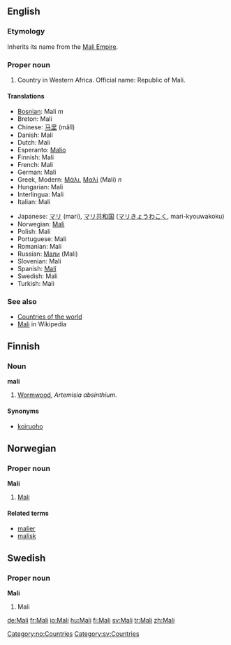 ==English==
===Etymology===
Inherits its name from the [[w:Mali Empire|Mali Empire]].

===Proper noun===
# Country in Western Africa. Official name: Republic of Mali.

====Translations====
{{top}}
*[[Bosnian]]: Mali ''m''
*Breton: Mali
*Chinese: [[马里]] (mǎlǐ)
*Danish: Mali
*Dutch: Mali
*Esperanto: [[Malio]]
*Finnish: Mali
*French: Mali
*German: Mali
*Greek, Modern: [[Μάλι]], [[Μαλί]] (Mali) ''n''
*Hungarian: Mali
*Interlingua: Mali
*Italian: Mali
{{mid}}
*Japanese: [[マリ]] (mari), [[マリ共和国]] ([[マリきょうわこく]], mari-kyouwakoku)
*Norwegian: [[#Norwegian|Mali]]
*Polish: Mali
*Portuguese: Mali
*Romanian: Mali
*Russian: [[Мали]] (Mali)
*Slovenian: Mali
*Spanish: [[Malí]]
*Swedish: Mali
*Turkish: Mali
{{bottom}}

===See also===
*[[Countries of the world]]
*[[w:Mali|Mali]] in Wikipedia

==Finnish==

===Noun===
'''mali'''

# [[Wormwood]], ''Artemisia absinthium''.

====Synonyms====
*[[koiruoho]]

==Norwegian==
===Proper noun===
[[Category:no:Countries]]
'''Mali'''
#[[#English|Mali]]
====Related terms====
*[[malier]]
*[[malisk]]

==Swedish==
===Proper noun===
'''Mali'''
#Mali

[[Category:sv:Countries]]
[[de:Mali]]
[[fr:Mali]]
[[io:Mali]]
[[hu:Mali]]
[[fi:Mali]]
[[sv:Mali]]
[[tr:Mali]]
[[zh:Mali]]